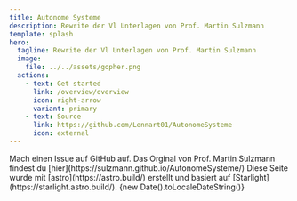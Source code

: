 ```yaml
---
title: Autonome Systeme
description: Rewrite der Vl Unterlagen von Prof. Martin Sulzmann
template: splash
hero:
  tagline: Rewrite der Vl Unterlagen von Prof. Martin Sulzmann
  image:
    file: ../../assets/gopher.png
  actions:
    - text: Get started
      link: /overview/overview
      icon: right-arrow
      variant: primary
    - text: Source 
      link: https://github.com/Lennart01/AutonomeSysteme
      icon: external
---
```




<CardGrid stagger>
	<Card title="Outdated oder Fehler gefunden?" icon="warning">
		Mach einen Issue auf GitHub auf.
	</Card>
	<Card title="Orginal" icon="document">
		Das Orginal von Prof. Martin Sulzmann findest du [hier](https://sulzmann.github.io/AutonomeSysteme/)
	</Card>
	<Card title="Astro" icon="rocket">
		Diese Seite wurde mit [astro](https://astro.build/) erstellt und basiert auf [Starlight](https://starlight.astro.build/).
	</Card>
	<Card title="Zuletzt aktualisiert" icon="information">
		{new Date().toLocaleDateString()}
	</Card>
</CardGrid>
